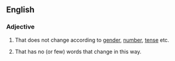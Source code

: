 ==English==

===Adjective===
{{en-adj|-}}

# {{context|of a word|lang=en}} That does not change according to [[gender]], [[number]], [[tense]] etc.
# {{context|of a language|lang=en}} That has no (or few) words that change in this way.